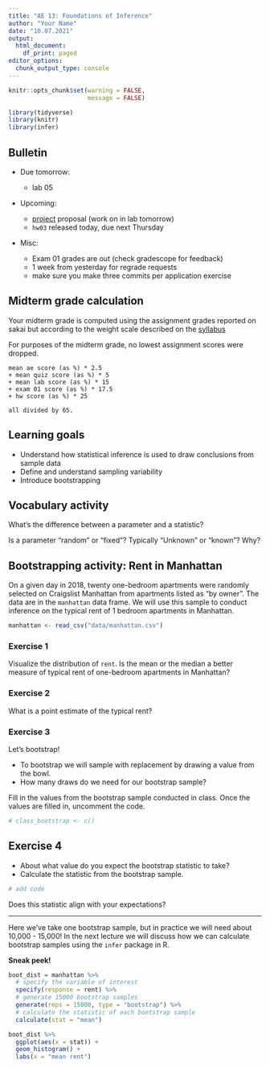 ```yaml
---
title: "AE 13: Foundations of Inference"
author: "Your Name"
date: "10.07.2021"
output:
  html_document:
    df_print: paged
editor_options:
  chunk_output_type: console
---
```


```r
knitr::opts_chunk$set(warning = FALSE, 
                      message = FALSE)
```

```r
library(tidyverse)
library(knitr)
library(infer)
```

## Bulletin

-   Due tomorrow:

    -   lab 05

-   Upcoming:

    - [project](https://sta199-f21-001.netlify.app/project/project.html) proposal (work on in lab tomorrow)
    - `hw03` released today, due next Thursday
    
- Misc:

    - Exam 01 grades are out (check gradescope for feedback)
    - 1 week from yesterday for regrade requests
    - make sure you make three commits per application exercise

## Midterm grade calculation

Your midterm grade is computed using the assignment grades reported on sakai but according to the weight scale described on the [syllabus](https://sta199-f21-001.netlify.app/syllabus/syllabus.pdf)

For purposes of the midterm grade, no lowest assignment scores were dropped.

```
mean ae score (as %) * 2.5
+ mean quiz score (as %) * 5
+ mean lab score (as %) * 15
+ exam 01 score (as %) * 17.5
+ hw score (as %) * 25

all divided by 65.
```

## Learning goals

- Understand how statistical inference is used to draw conclusions from sample data 
- Define and understand sampling variability
- Introduce bootstrapping 


## Vocabulary activity

What's the difference between a parameter and a statistic?


Is a parameter "random" or "fixed"? Typically "Unknown" or "known"? Why?


## Bootstrapping activity: Rent in Manhattan 

On a given day in 2018, twenty one-bedroom apartments were randomly selected on Craigslist Manhattan from apartments listed as "by owner". The data are in the `manhattan` data frame.  We will use this sample to conduct inference on the typical rent of 1 bedroom apartments in Manhattan. 

```r
manhattan <- read_csv("data/manhattan.csv")
```

### Exercise 1

Visualize the distribution of `rent`. Is the mean or the median a better measure of typical rent of one-bedroom apartments in Manhattan?


### Exercise 2

What is a point estimate of the typical rent? 


### Exercise 3

Let's bootstrap! 

- To bootstrap we will sample with replacement by drawing a value from the bowl. 
- How many draws do we need for our bootstrap sample? 

Fill in  the values from the bootstrap sample conducted in class. Once the values are filled in, uncomment the code. 
```r
# class_bootstrap <- c()

```


## Exercise 4

- About what value do you expect the bootstrap statistic to take? 
- Calculate the statistic from the bootstrap sample. 

```r
# add code
```

Does this statistic align with your expectations? 

<hr> 

Here we've take one bootstrap sample, but in practice we will need about 10,000 - 15,000! In the next lecture we will discuss how we can calculate bootstrap samples using the `infer` package in R. 

**Sneak peek!**
```r
boot_dist = manhattan %>%
  # specify the variable of interest
  specify(response = rent) %>% 
  # generate 15000 bootstrap samples
  generate(reps = 15000, type = "bootstrap") %>% 
  # calculate the statistic of each bootstrap sample
  calculate(stat = "mean")

boot_dist %>%
  ggplot(aes(x = stat)) +
  geom_histogram() + 
  labs(x = "mean rent")
  
```

